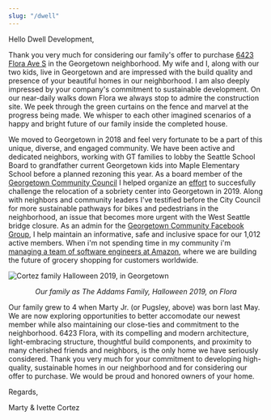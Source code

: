 ```yaml
---
slug: "/dwell"
---
```


Hello Dwell Development,

Thank you very much for considering our family's offer to purchase [6423 Flora Ave S](https://www.dwelldevelopment.com/portfolio/georgetown-single-family/) in the Georgetown neighborhood. My wife and I, along with our two kids, live in Georgetown and are impressed with the build quality and presence of your beautiful homes in our neighborhood. I am also deeply impressed by your company's commitment to sustainable development. On our near-daily walks down Flora we always stop to admire the construction site. We peek through the green curtains on the fence and marvel at the progress being made. We whisper to each other imagined scenarios of a happy and bright future of our family inside the completed house.

We moved to Georgetown in 2018 and feel very fortunate to be a part of this unique, diverse, and engaged community. We have been active and dedicated neighbors, working with GT families to lobby the Seattle School Board to grandfather current Georgetown kids into Maple Elementary School before a planned rezoning this year. As a board member of the [Georgetown Community Council](https://www.georgetowncommunitycouncil.com/) I helped organize an [effort](https://www.change.org/p/king-county-executive-dow-constantine-relocate-sobriety-center-outside-of-the-georgetown-community?redirect=false) to succesfully challenge the relocation of a sobriety center into Georgetown in 2019. Along with neighbors and community leaders I've testified before the City Council for more sustainable pathways for bikes and pedestrians in the neighborhood, an issue that becomes more urgent with the West Seattle bridge closure. As an admin for the [Georgetown Community Facebook Group](https://www.facebook.com/groups/GeorgetownCommunity/), I help maintain an informative, safe and inclusive space for our 1,012 active members. When i'm not spending time in my community i'm [managing a team of software engineers at Amazon](https://www.linkedin.com/in/martco/), where we are building the future of grocery shopping for customers worldwide.

![Cortez family Halloween 2019, in Georgetown](./fam.jpg)

<div style="text-align: center;">
  <i>Our family as The Addams Family, Halloween 2019, on Flora</i>
</div>

Our family grew to 4 when Marty Jr. (or Pugsley, above) was born last May. We are now exploring opportunities to better accomodate our newest member while also maintaining our close-ties and commitment to the neighborhood. 6423 Flora, with its compelling and modern architecture, light-embracing structure, thoughtful build components, and proximity to many cherished friends and neighbors, is the only home we have seriously considered. Thank you very much for your commitment to developing high-quality, sustainable homes in our neighborhood and for considering our offer to purchase. We would be proud and honored owners of your home.

Regards,

Marty & Ivette Cortez
